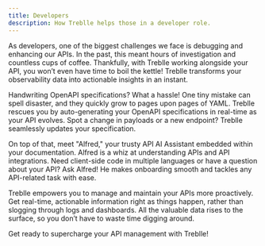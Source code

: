```yaml
---
title: Developers
description: How Treblle helps those in a developer role.
---
```


As developers, one of the biggest challenges we face is debugging and enhancing our APIs. In the past, this meant hours of investigation and countless cups of coffee. Thankfully, with Treblle working alongside your API, you won’t even have time to boil the kettle! Treblle transforms your observability data into actionable insights in an instant.

Handwriting OpenAPI specifications? What a hassle! One tiny mistake can spell disaster, and they quickly grow to pages upon pages of YAML. Treblle rescues you by auto-generating your OpenAPI specifications in real-time as your API evolves. Spot a change in payloads or a new endpoint? Treblle seamlessly updates your specification.

On top of that, meet "Alfred," your trusty API AI Assistant embedded within your documentation. Alfred is a whiz at understanding APIs and API integrations. Need client-side code in multiple languages or have a question about your API? Ask Alfred! He makes onboarding smooth and tackles any API-related task with ease.

Treblle empowers you to manage and maintain your APIs more proactively. Get real-time, actionable information right as things happen, rather than slogging through logs and dashboards. All the valuable data rises to the surface, so you don’t have to waste time digging around.

Get ready to supercharge your API management with Treblle!
